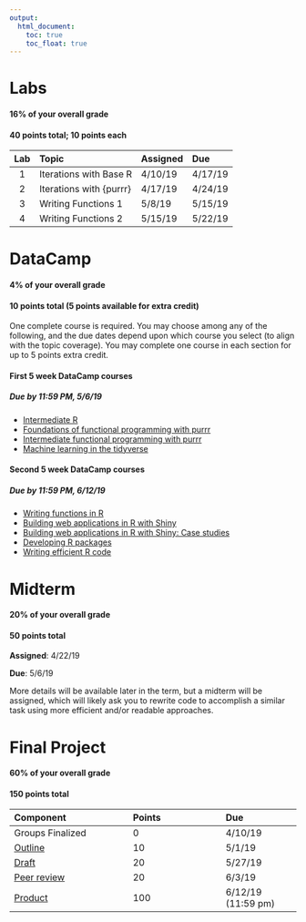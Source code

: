 ```yaml
---
output:
  html_document:
    toc: true
    toc_float: true
---
```


# Labs
#### 16% of your overall grade
#### 40 points total; 10 points each
|**Lab** | **Topic**                          | **Assigned** | **Due** | 
|:------:| :----------------------------------| :------------| :-------| 
| 1      | Iterations with Base R             | 4/10/19      | 4/17/19 | 
| 2      | Iterations with {purrr}            | 4/17/19      | 4/24/19 |
| 3      | Writing Functions 1                | 5/8/19       | 5/15/19 | 
| 4      | Writing Functions 2                | 5/15/19      | 5/22/19 | 

# DataCamp
#### 4% of your overall grade
#### 10 points total (5 points available for extra credit)

One complete course is required. You may choose among any of the following, and
the due dates depend upon which course you select (to align with the topic
coverage). You may complete one course in each section for up to 5 points 
extra credit.

#### First 5 week DataCamp courses 
##### Due by 11:59 PM, 5/6/19 
* [Intermediate R](https://www.datacamp.com/courses/intermediate-r)
* [Foundations of functional programming with purrr](https://www.datacamp.com/courses/foundations-of-functional-programming-with-purrr)
* [Intermediate functional programming with purrr](https://www.datacamp.com/courses/intermediate-functional-programming-with-purrr)
* [Machine learning in the tidyverse](https://www.datacamp.com/courses/machine-learning-in-the-tidyverse)

#### Second 5 week DataCamp courses
##### Due by 11:59 PM, 6/12/19
* [Writing functions in R](https://www.datacamp.com/courses/writing-functions-in-r)
* [Building web applications in R with Shiny](https://www.datacamp.com/courses/building-web-applications-in-r-with-shiny)
* [Building web applications in R with Shiny: Case studies](https://www.datacamp.com/courses/building-web-applications-in-r-with-shiny-case-studies)
* [Developing R packages](https://www.datacamp.com/courses/developing-r-packages)
* [Writing efficient R code](https://www.datacamp.com/courses/writing-efficient-r-code)

# Midterm
#### 20% of your overall grade
#### 50 points total

**Assigned**: 4/22/19

**Due**: 5/6/19

More details will be available later in the term, but a midterm will be 
assigned, which will likely ask you to rewrite code to accomplish a similar 
task using more efficient and/or readable approaches.

# Final Project
#### 60% of your overall grade
#### 150 points total

|**Component** | **Points**| **Due** | 
|:-------------|:----------|:--------| 
| Groups Finalized | 0 | 4/10/19|
| [Outline](https://uo-datasci-specialization.github.io/c3-fun_program_r/site-syllabus.html#outline_(10_points;_5%))  | 10 | 5/1/19 | 
| [Draft](https://uo-datasci-specialization.github.io/c3-fun_program_r/site-syllabus.html#draft_data_preparation_script_(20_points)) |  20 | 5/27/19 | 
| [Peer review](https://uo-datasci-specialization.github.io/c3-fun_program_r/site-syllabus.html#peer_review_of_data_preparation_script_(20_points)) | 20 | 6/3/19 | 
| [Product](https://uo-datasci-specialization.github.io/c3-fun_program_r/site-syllabus.html#final_product_grading_(100_points)) |  100 | 6/12/19 (11:59 pm) | 



